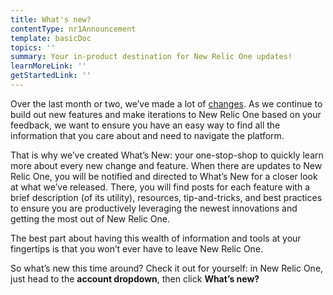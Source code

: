 ```yaml
---
title: What's new?
contentType: nr1Announcement
template: basicDoc
topics: ''
summary: Your in-product destination for New Relic One updates!
learnMoreLink: ''
getStartedLink: ''
---
```


Over the last month or two, we’ve made a lot of [changes](https://blog.newrelic.com/product-news/reimagined-new-relic-one-experience/). As we continue to build out new features and make iterations to New Relic One based on your feedback, we want to ensure you have an easy way to find all the information that you care about and need to navigate the platform.

That is why we’ve created What’s New: your one-stop-shop to quickly learn more about every new change and feature. When there are updates to New Relic One, you will be notified and directed to What’s New for a closer look at what we’ve released. There, you will find posts for each feature with a brief description (of its utility), resources, tip-and-tricks, and best practices to ensure you are productively leveraging the newest innovations and getting the most out of New Relic One.

The best part about having this wealth of information and tools at your fingertips is that you won’t ever have to leave New Relic One.

So what’s new this time around? Check it out for yourself: in New Relic One, just head to the **account dropdown**, then click **What’s new?**